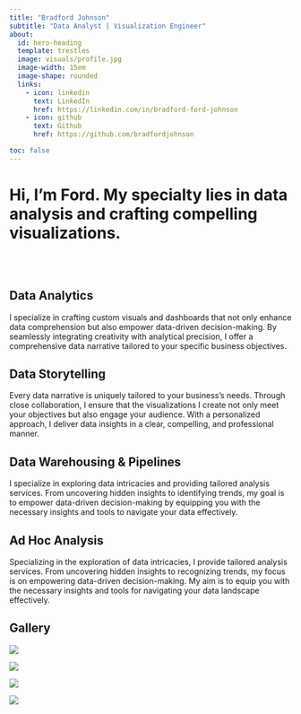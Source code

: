 ---
title: "Bradford Johnson"
subtitle: "Data Analyst | Visualization Engineer"
about:
  id: hero-heading
  template: trestles
  image: visuals/profile.jpg
  image-width: 15em
  image-shape: rounded
  links:
    - icon: linkedin
      text: LinkedIn
      href: https://linkedin.com/in/bradford-ford-johnson
    - icon: github
      text: Github
      href: https://github.com/bradfordjohnson

toc: false
---
<div class="column-screen-inset">
<div id="hero-heading">
<div class="hero">
<h1>Hi, I'm Ford. My specialty lies in data analysis and crafting compelling visualizations.</h1>
</div>
</div>
<br>
<br>

<div class="card-container">
<div class="card">
<h2>Data Analytics</h2>
<p>I specialize in crafting custom visuals and dashboards that not only enhance data comprehension but also empower data-driven decision-making. By seamlessly integrating creativity with analytical precision, I offer a comprehensive data narrative tailored to your specific business objectives.</p>
</div>
<div class="card">
<h2>Data Storytelling</h2>
<p>Every data narrative is uniquely tailored to your business's needs. Through close collaboration, I ensure that the visualizations I create not only meet your objectives but also engage your audience. With a personalized approach, I deliver data insights in a clear, compelling, and professional manner.</p>
</div>
</div>

<div class="card-container">
<div class="card">
<h2>Data Warehousing &amp; Pipelines</h2>
<p>I specialize in exploring data intricacies and providing tailored analysis services. From uncovering hidden insights to identifying trends, my goal is to empower data-driven decision-making by equipping you with the necessary insights and tools to navigate your data effectively.</p>
</div>
<div class="card">
<h2>Ad Hoc Analysis</h2>
<p>Specializing in the exploration of data intricacies, I provide tailored analysis services. From uncovering hidden insights to recognizing trends, my focus is on empowering data-driven decision-making. My aim is to equip you with the necessary insights and tools for navigating your data landscape effectively.</p>
</div>
</div>

<div class="gallery-header">
<h2>Gallery</h2>
</div>
<div class="gallery">
<div class="image-container">

![](visuals/owid-energy.png){.lightbox group="my-gallery" class="img-fluid"}

![](visuals/topgolf.png){.lightbox group="my-gallery" class="img-fluid"}

![](visuals/african-languages.png){.lightbox group="my-gallery" class="img-fluid"}

![](visuals/seinfeld-sentiment.png){.lightbox group="my-gallery" class="img-fluid"}

</div>
</div>
</div>
</div>